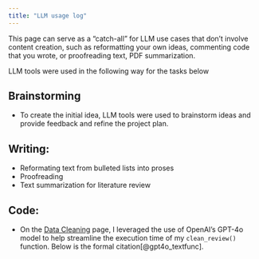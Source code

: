 ```yaml
---
title: "LLM usage log"
---
```


This page can serve as a "catch-all" for LLM use cases that don’t involve content creation, such as reformatting your own ideas, commenting code that you wrote, or proofreading text, PDF summarization.

LLM tools were used in the following way for the tasks below

## Brainstorming

* To create the initial idea, LLM tools were used to brainstorm ideas and provide feedback and refine the project plan.

## Writing: 

* Reformating text from bulleted lists into proses 
* Proofreading
* Text summarization for literature review 

## Code: 

* On the [Data Cleaning](../technical-details/data-cleaning/main.ipynb) page, I leveraged the use of OpenAI's GPT-4o model to help streamline the execution time of my `clean_review()` function. Below is the formal citation[@gpt4o_textfunc].
